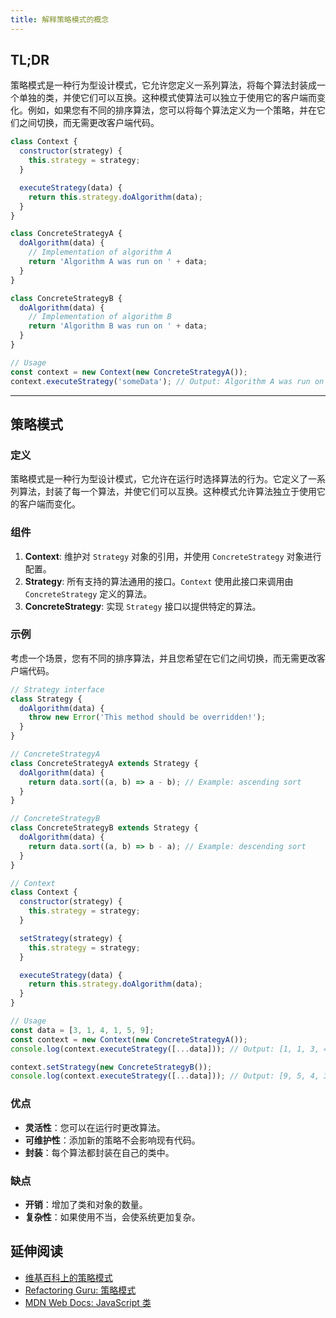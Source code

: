 ```yaml
---
title: 解释策略模式的概念
---
```


## TL;DR

策略模式是一种行为型设计模式，它允许您定义一系列算法，将每个算法封装成一个单独的类，并使它们可以互换。这种模式使算法可以独立于使用它的客户端而变化。例如，如果您有不同的排序算法，您可以将每个算法定义为一个策略，并在它们之间切换，而无需更改客户端代码。

```js live
class Context {
  constructor(strategy) {
    this.strategy = strategy;
  }

  executeStrategy(data) {
    return this.strategy.doAlgorithm(data);
  }
}

class ConcreteStrategyA {
  doAlgorithm(data) {
    // Implementation of algorithm A
    return 'Algorithm A was run on ' + data;
  }
}

class ConcreteStrategyB {
  doAlgorithm(data) {
    // Implementation of algorithm B
    return 'Algorithm B was run on ' + data;
  }
}

// Usage
const context = new Context(new ConcreteStrategyA());
context.executeStrategy('someData'); // Output: Algorithm A was run on someData
```

***

## 策略模式

### 定义

策略模式是一种行为型设计模式，它允许在运行时选择算法的行为。它定义了一系列算法，封装了每一个算法，并使它们可以互换。这种模式允许算法独立于使用它的客户端而变化。

### 组件

1. **Context**: 维护对 `Strategy` 对象的引用，并使用 `ConcreteStrategy` 对象进行配置。
2. **Strategy**: 所有支持的算法通用的接口。`Context` 使用此接口来调用由 `ConcreteStrategy` 定义的算法。
3. **ConcreteStrategy**: 实现 `Strategy` 接口以提供特定的算法。

### 示例

考虑一个场景，您有不同的排序算法，并且您希望在它们之间切换，而无需更改客户端代码。

```js live
// Strategy interface
class Strategy {
  doAlgorithm(data) {
    throw new Error('This method should be overridden!');
  }
}

// ConcreteStrategyA
class ConcreteStrategyA extends Strategy {
  doAlgorithm(data) {
    return data.sort((a, b) => a - b); // Example: ascending sort
  }
}

// ConcreteStrategyB
class ConcreteStrategyB extends Strategy {
  doAlgorithm(data) {
    return data.sort((a, b) => b - a); // Example: descending sort
  }
}

// Context
class Context {
  constructor(strategy) {
    this.strategy = strategy;
  }

  setStrategy(strategy) {
    this.strategy = strategy;
  }

  executeStrategy(data) {
    return this.strategy.doAlgorithm(data);
  }
}

// Usage
const data = [3, 1, 4, 1, 5, 9];
const context = new Context(new ConcreteStrategyA());
console.log(context.executeStrategy([...data])); // Output: [1, 1, 3, 4, 5, 9]

context.setStrategy(new ConcreteStrategyB());
console.log(context.executeStrategy([...data])); // Output: [9, 5, 4, 3, 1, 1]
```

### 优点

* **灵活性**：您可以在运行时更改算法。
* **可维护性**：添加新的策略不会影响现有代码。
* **封装**：每个算法都封装在自己的类中。

### 缺点

* **开销**：增加了类和对象的数量。
* **复杂性**：如果使用不当，会使系统更加复杂。

## 延伸阅读

* [维基百科上的策略模式](https://en.wikipedia.org/wiki/Strategy_pattern)
* [Refactoring Guru: 策略模式](https://refactoring.guru/design-patterns/strategy)
* [MDN Web Docs: JavaScript 类](https://developer.mozilla.org/en-US/docs/Web/JavaScript/Reference/Classes)
